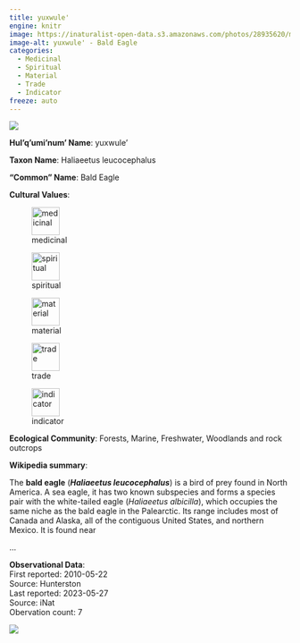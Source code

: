 ```yaml
---
title: yuxwule'
engine: knitr
image: https://inaturalist-open-data.s3.amazonaws.com/photos/28935620/medium.jpg
image-alt: yuxwule' - Bald Eagle
categories:
  - Medicinal
  - Spiritual
  - Material
  - Trade
  - Indicator
freeze: auto
---
```

![](https://inaturalist-open-data.s3.amazonaws.com/photos/28935620/medium.jpg){fig-alt="yuxwule' - Bald Eagle"}

**Hul'q'umi'num' Name**: yuxwule'



**Taxon Name**: Haliaeetus leucocephalus

**"Common" Name**: Bald Eagle

**Cultural Values**:  

::: {layout-nrow=1 style="width:60%"}
![medicinal](/files/medicinal.svg){width=50px}

![spiritual](/files/spiritual.svg){width=50px}

![material](/files/material.svg){width=50px}

![trade](/files/trade.svg){width=50px}

![indicator](/files/indicator.svg){width=50px}
:::

**Ecological Community**: Forests, Marine, Freshwater, Woodlands and rock outcrops

**Wikipedia summary**:  
<p class="mw-empty-elt">


</p>
<p>The <b>bald eagle</b> (<i><b>Haliaeetus leucocephalus</b></i>) is a bird of prey found in North America. A sea eagle, it has two known subspecies and forms a species pair with the white-tailed eagle (<i>Haliaeetus albicilla</i>), which occupies the same niche as the bald eagle in the Palearctic. Its range includes most of Canada and Alaska, all of the contiguous United States, and northern Mexico. It is found near</p>...

**Observational Data**:   
First reported: 2010-05-22  
Source: Hunterston  
Last reported: 2023-05-27  
Source: iNat  
Obervation count: 7

![](community_dist.png)
